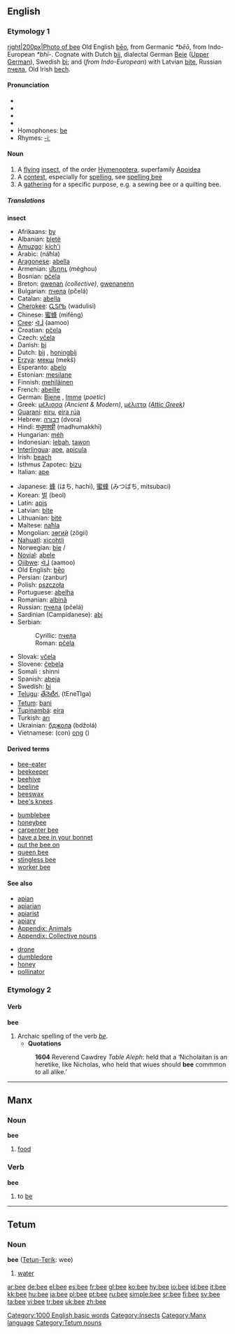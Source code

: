 {{see|bée}}
==English==

===Etymology 1===
[[image:Bee on flower.jpg|right|200px|Photo of bee]]
Old English [[beo|bēo]], from Germanic ''*bēō'', from Indo-European ''*bhī-''.  Cognate with Dutch [[bij]], dialectal German [[Beie]] ([[w:Upper German|Upper German]]), Swedish [[bi]]; and (''from Indo-European'') with Latvian [[bite]], Russian [[пчела]], Old Irish [[bech]].

====Pronunciation====
* {{AHD|bē}}
* {{IPA|/biː/}}
* {{SAMPA|/bi:/}}
* {{audio|en-us-bee.ogg|Audio (US)}}
* Homophones: [[be]]
*Rhymes: [[Rhymes:English:-iː|-iː]]

====Noun====
[[Category:1000 English basic words]]
{{en-noun}}

#A [[fly]]ing [[insect]], of the order [[Hymenoptera]], superfamily [[Apoidea]]
#A [[contest]], especially for [[spelling]], see [[spelling bee]]
#A [[gathering]] for a specific purpose, e.g. a sewing bee or a quilting bee.

=====Translations=====
'''insect'''
{{top}}
*Afrikaans: [[by]]
*Albanian: [[bletë]] {{f}}
*[[Amuzgo]]: [[kích'i]]
*Arabic: {{ARchar|[[نحلة|نَحْلَة]]}} (náħla) {{f}}
*[[Aragonese]]: [[abella]] {{f}}
*Armenian: [[մեղու]] (méghou)
*Bosnian: [[pčela#Bosnian|pčela]] {{f}}
*Breton: [[gwenan]] ''(collective)'', [[gwenanenn]] {{f}}
*Bulgarian: [[пчела]] (pčelá) {{f}}
*Catalan: [[abella]] {{f}}
*[[Cherokee]]: [[ᏩᏚᎵᏏ]] (wadulisi)
*Chinese: [[蜜蜂]] (mìfēng)
*[[Cree]]: [[ᐋᒨ]] (aamoo)
*Croatian: [[pčela#Croatian|pčela]] {{f}}
*Czech: [[včela]] {{f}}
*Danish: [[bi]] {{c}}
*Dutch: [[bij]] {{f}}, [[honingbij]] {{f}}
*[[Erzya]]: [[мекш]] (mekš)
*Esperanto: [[abelo]]
*Estonian: [[mesilane]]
*Finnish: [[mehiläinen]]
*French: [[abeille]] {{f}}
*German: [[Biene]] {{f}}, [[Imme]] {{f}} (''poetic'')
*Greek: [[μέλισσα]] {{f}} ''(Ancient & Modern)'', [[μέλιττα]] ''([[w:Attic Greek|Attic Greek]])'' {{f}}
*[[Guaraní]]: [[eiru]], [[eira rúa]]
*Hebrew: [[דבורה]] (dvora) {{f}}
*Hindi: [[मधुमक्खी]] (madhumakkhī) {{g|Hindi}}
*Hungarian: [[méh]]
*Indonesian: [[lebah]], [[tawon]]
*[[Interlingua]]: [[ape]], [[apicula]]
*Irish: [[beach]] {{g|Irish}}
*Isthmus Zapotec: [[bizu]]
*Italian: [[ape]] {{f}}
{{mid}}
*Japanese: [[蜂]] (はち, hachi), [[蜜蜂]] (みつばち, mitsubaci)
*Korean: [[벌]] (beol)
*Latin: [[apis]] {{f}}
*Latvian: [[bite]] {{f}}
*Lithuanian: [[bitė]] {{f}}
*Maltese: [[naħla]] {{f}}
*Mongolian: [[зөгий]] (zögii)
*[[Nahuatl]]: [[xicohtli]]
*Norwegian: [[bie]] {{m}}/{{f}}
*[[Novial]]: [[abele]]
*[[Ojibwe]]: [[ᐋᒨ]] (aamoo)
*Old English: [[beo|bēo]] {{f}}
*Persian: {{FAchar|[[زنبور]]}} (zanbur)
*Polish: [[pszczoła]] {{f}}
*Portuguese: [[abelha]] {{f}}
*Romanian: [[albină]] {{f}}
*Russian: [[пчела#Russian|пчела]] (pčelá) {{f}}
*Sardinian (Campidanese): [[abi]]
*Serbian:
*:Cyrillic: [[пчела#Serbian|пчела]] {{f}}
*:Roman: [[pčela#Serbian|pčela]] {{f}}
*Slovak: [[včela]] {{g|Slovak}}
*Slovene: [[čebela]] {{f}}
*Somali : shinni
*Spanish: [[abeja]] {{f}}
*Swedish: [[bi]] {{n}}
*[[Telugu]]: [[తేనెటీగ]], (tEneTIga)
*[[Tetum]]: [[bani]]
*[[Tupinambá]]: [[eíra]]
*Turkish: [[arı]]
*Ukrainian: [[бджола]] (bdžolá) {{f}}
*Vietnamese: (con) [[ong]] ({{IPA|/auŋ/}})
{{bottom}}

<!--'''contest'''
{{top}}
{{mid}}
{{bottom}}
-->

====Derived terms====
{{top2}}
*[[bee-eater]]
*[[beekeeper]]
*[[beehive]]
*[[beeline]]
*[[beeswax]]
*[[bee's knees]]
{{mid2}}
*[[bumblebee]]
*[[honeybee]]
*[[carpenter bee]]
*[[have a bee in your bonnet]]
*[[put the bee on]]
*[[queen bee]]
*[[stingless bee]]
*[[worker bee]]
{{bottom}}

====See also====
{{top2}}
*[[apian]]
*[[apiarian]]
*[[apiarist]]
*[[apiary]]
*[[Appendix: Animals]]
*[[Appendix: Collective nouns]]

{{mid2}}
*[[drone]]
*[[dumbledore]]
*[[honey]]
*[[pollinator]]
{{bottom}}

[[Category:Insects]]

===Etymology 2===
====Verb====
'''bee'''

# Archaic spelling of the verb ''[[be]]''.
#*'''Quotations'''
#:'''1604''' Reverend Cawdrey ''Table Aleph'': held that a ‘Nicholaitan is an heretike, like Nicholas, who held that wiues should '''bee''' commmon to all alike.’

----

==Manx==

===Noun===
'''bee'''

# [[food]]

===Verb===
'''bee'''

# to [[be]]

[[Category:Manx language]]

----

==Tetum==

===Noun===
[[Category:Tetum nouns]]
'''bee''' ([[Tetun-Terik]]: wee)
# [[water]]

[[ar:bee]]
[[de:bee]]
[[el:bee]]
[[es:bee]]
[[fr:bee]]
[[gl:bee]]
[[ko:bee]]
[[hy:bee]]
[[io:bee]]
[[id:bee]]
[[it:bee]]
[[kk:bee]]
[[hu:bee]]
[[ja:bee]]
[[pl:bee]]
[[pt:bee]]
[[ru:bee]]
[[simple:bee]]
[[sr:bee]]
[[fi:bee]]
[[sv:bee]]
[[ta:bee]]
[[vi:bee]]
[[tr:bee]]
[[uk:bee]]
[[zh:bee]]